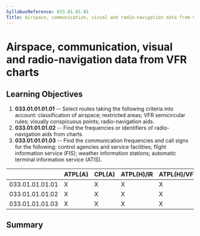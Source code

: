```yaml
---
SyllabusReference: 033.01.01.01
Title: Airspace, communication, visual and radio-navigation data from VFR charts
---
```


# Airspace, communication, visual and radio-navigation data from VFR charts

## Learning Objectives

1.  **033.01.01.01.01** -- Select routes taking the following criteria into
    account: classification of airspace; restricted areas; VFR semicircular
    rules; visually conspicuous points; radio-navigation aids.
2.  **033.01.01.01.02** -- Find the frequencies or identifiers of
    radio-navigation aids from charts.
3.  **033.01.01.01.03** -- Find the communication frequencies and call signs for
    the following: control agencies and service facilities; flight information
    service (FIS); weather information stations; automatic terminal information
    service (ATIS).

|                 | ATPL(A) | CPL(A) | ATPL(H)/IR | ATPL(H)/VFR | CPL(H) | IR  | CBIR(A) |
| --------------- | ------- | ------ | ---------- | ----------- | ------ | --- | ------- |
| 033.01.01.01.01 | X       | X      | X          | X           | X      |     |         |
| 033.01.01.01.02 | X       | X      | X          | X           | X      |     |         |
| 033.01.01.01.03 | X       | X      | X          | X           | X      |     |         |

## Summary
